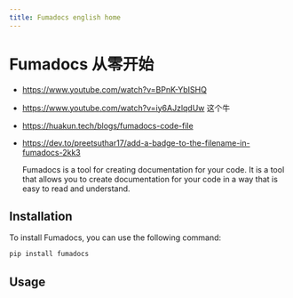 ```yaml
---
title: Fumadocs english home
---
```


# Fumadocs 从零开始

- https://www.youtube.com/watch?v=BPnK-YbISHQ
- https://www.youtube.com/watch?v=iy6AJzlqdUw 这个牛
- https://huakun.tech/blogs/fumadocs-code-file
- https://dev.to/preetsuthar17/add-a-badge-to-the-filename-in-fumadocs-2kk3

  Fumadocs is a tool for creating documentation for your code. It is a tool that
  allows you to create documentation for your code in a way that is easy to read
  and understand.

## Installation

To install Fumadocs, you can use the following command:

```bash
pip install fumadocs
```

## Usage
